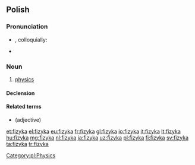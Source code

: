 ==Polish==

===Pronunciation===
* {{IPA|[ˈfizɨka]|lang=pl}}, colloquially: {{IPAchar|[fiˈzɨka]|lang=pl}}
* {{audio|Pl-fizyka.ogg|Audio|lang=pl}}

===Noun===
{{pl-noun|f}}

# [[physics]]

====Declension====
{{pl-decl-noun-f}}

====Related terms====
* {{l|pl|fizyczny}} (adjective)

[[Category:pl:Physics]]

[[et:fizyka]]
[[el:fizyka]]
[[eu:fizyka]]
[[fr:fizyka]]
[[gl:fizyka]]
[[io:fizyka]]
[[it:fizyka]]
[[lt:fizyka]]
[[hu:fizyka]]
[[mg:fizyka]]
[[nl:fizyka]]
[[ja:fizyka]]
[[uz:fizyka]]
[[pl:fizyka]]
[[fi:fizyka]]
[[sv:fizyka]]
[[ta:fizyka]]
[[tr:fizyka]]